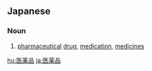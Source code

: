 ==Japanese==
{{ja-kanjitab|い|やく|ひん|yomi=on}}

===Noun===
{{ja-noun|いやくひん}}

# [[pharmaceutical]] [[drug]], [[medication]], [[medicines]]

[[hu:医薬品]]
[[ja:医薬品]]